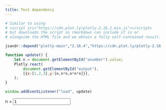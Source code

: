 ```yaml
---
title: Test dependency
---
```


```r
# Similar to using
# <script src="https://cdn.plot.ly/plotly-2.16.1.min.js"></script>
# but downloads the script so rmarkdown can include it in or 
# alongside the HTML file and we obtain a fully self-contained result.

jsandr::depend("plotly-main","2.16.4","https://cdn.plot.ly/plotly-2.16.4.min.js")
```


```js
function update() {
    let n = document.getElementById("anumber").value;
    Plotly.react(
        document.getElementById("output"),
        [{x:[1,2,3],y:[n,n*n,n*n*n]}],
    );
}

window.addEventListener("load", update)
```

n = <input id=anumber type=number value=1 oninput="update()"/>

<div id=output></div>